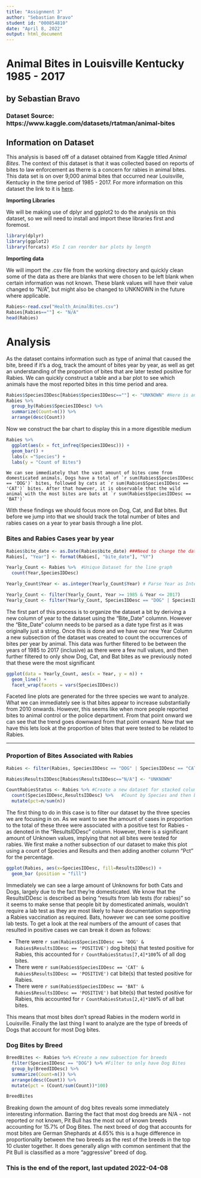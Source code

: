 ---
title: "Assignment 3"
author: "Sebastian Bravo"
student id: "000854810"
date: "April 8, 2022"
output: html_document
---
# Animal Bites in Louisville Kentucky 1985 - 2017
## by Sebastian Bravo
### Dataset Source: https://www.kaggle.com/datasets/rtatman/animal-bites

## Information on Dataset     

This analysis is based off of a dataset obtained from Kaggle titled *Animal Bites*. The context of this dataset is that it was collected based on reports of bites to law enforcement as therre is a concern for rabies in animal bites. This data set is on over 9,000 animal bites that occurred near Louisville, Kentucky in the time period of 1985 - 2017. For more information on this dataset the link to it is [here](https://www.kaggle.com/datasets/rtatman/animal-bites).     

**Importing Libraries**     

We will be making use of dplyr and ggplot2 to do the analysis on this dataset, so we will need to install and import these libraries first and foremost.     
```{r}
library(dplyr)
library(ggplot2)
library(forcats) #So I can reorder bar plots by length
```

**Importing data**    

We will import the .csv file from the working directory and quickly clean some of the data as there are blanks that were chosen to be left blank when certain information was not known. These blank values will have their value changed to "N/A", but might also be changed to UNKNOWN in the future where applicable.    

```{r}
Rabies<-read.csv("Health_AnimalBites.csv")
Rabies[Rabies==""] <- "N/A"
head(Rabies)
```

# Analysis     

As the dataset contains information such as type of animal that caused the bite, breed if it's a dog, track the amount of bites year by year, as well as get an understanding of the proportion of bites that are later tested positive for Rabies. We can quickly construct a table and a bar plot to see which animals have the most reported bites in this time period and area.     

```{r}
Rabies$SpeciesIDDesc[Rabies$SpeciesIDDesc==""] <- "UNKNOWN" #Here is an example where having N/A as Unknown makes sense    
Rabies %>% 
  group_by(Rabies$SpeciesIDDesc) %>% 
  summarize(Count=n()) %>% 
  arrange(desc(Count))

```

Now we construct the bar chart to display this in a more digestible medium        
```{r}
Rabies %>% 
  ggplot(aes(x = fct_infreq(SpeciesIDDesc))) + 
  geom_bar() +
  labs(x ="Species") +
  labs(y = "Count of Bites") 
```

```
We can see immediately that the vast amount of bites come from domesticated animals. Dogs have a total of `r sum(Rabies$SpeciesIDDesc == 'DOG')` bites, followed by cats at `r sum(Rabies$SpeciesIDDesc == 'CAT')` bites. After that however, it is observable that the wild animal with the most bites are bats at `r sum(Rabies$SpeciesIDDesc == 'BAT')`
```
With these findings we should focus more on Dog, Cat, and Bat bites. But before we jump into that we should track the total number of bites and rabies cases on a year to year basis through a line plot.

### Bites and Rabies Cases year by year

```{r, results='hide'}
Rabies$bite_date <- as.Date(Rabies$bite_date) ###Need to change the data type of this column to date in order to create a new one for Year
Rabies[, "Year"] <- format(Rabies[, "bite_date"], "%Y")

Yearly_Count <- Rabies %>%  #Unique Dataset for the line graph
  count(Year,SpeciesIDDesc)

Yearly_Count$Year <- as.integer(Yearly_Count$Year) # Parse Year as Integer

Yearly_Count <- filter(Yearly_Count, Year >= 1985 & Year <= 2017)
Yearly_Count <- filter(Yearly_Count, SpeciesIDDesc == "DOG" | SpeciesIDDesc == "CAT" | SpeciesIDDesc == "BAT") #Further filtering this dataset by year and species
```

The first part of this process is to organize the dataset a bit by deriving a new column of year to the dataset using the "Bite_Date" columnn. However the "Bite_Date" column needs to be parsed as a date type first as it was originally just a string. Once this is done and we have our new Year Column a new subsection of the dataset was created to count the occurrences of bites per year by animal. This data was further filtered to be between the years of 1985 to 2017 (inclusive) as there were a few null values, and then further filtered to only show Dog, Cat, and Bat bites as we previously noted that these were the most significant     

```{r}
ggplot(data = Yearly_Count, aes(x = Year, y = n)) +
  geom_line() +
  facet_wrap(facets = vars(SpeciesIDDesc))

```

Faceted line plots are generated for the three species we want to analyze. What we can immediately see is that bites appear to increase substantially from 2010 onwards. However, this seems like when more people reported bites to animal control or the police department. From that point onward we can see that the trend goes downward from that point onward. Now that we have this lets look at the proportion of bites that were tested to be related to Rabies.

-----------------------------------------------------------------------------------------------------------------------------

### Proportion of Bites Associated with Rabies

```{r}
Rabies <- filter(Rabies, SpeciesIDDesc == "DOG" | SpeciesIDDesc == "CAT" | SpeciesIDDesc == "BAT") #Filtering the main dataset by the same three species

Rabies$ResultsIDDesc[Rabies$ResultsIDDesc=="N/A"] <- "UNKNOWN"

CountRabiesStatus <- Rabies %>% #Create a new dataset for stacked column chart with percentages
  count(SpeciesIDDesc,ResultsIDDesc) %>%   #Count by Species and then by Test Results
  mutate(pct=n/sum(n))

```

The first thing to do in this case is to filter our dataset by the three species we are focusing in on. As we want to see the amount of cases in proportion to the total of these three were associated with a positive test for Rabies - as denoted in the "ResultsIDDesc" column. However, there is a significant amount of Unknown values, implying that not all bites were tested for rabies. We first make a nother subsection of our dataset to make this plot using a count of Species and Results and then adding another column "Pct" for the percentage.

```{r}
ggplot(Rabies, aes(x=SpeciesIDDesc, fill=ResultsIDDesc)) +
  geom_bar (position = "fill")
```

Immediately we can see a large amount of Unknowns for both Cats and Dogs, largely due to the fact they're domesticated. We know that the ResultsIDDesc is described as being "results from lab tests (for rabies)" so it seems to make sense that people bit by domesticated animals, wouldn't require a lab test as they are most likely to have documentation supporting a Rabies vaccination as required. Bats, however we can see some positive lab tests. To get a look at the real numbers of the amount of cases that resulted in positive cases we can break it down as follows:    

* There were `r sum(Rabies$SpeciesIDDesc == 'DOG' & Rabies$ResultsIDDesc == 'POSITIVE')` dog bite(s) that tested positive for Rabies, this accounted for `r CountRabiesStatus[7,4]*100`% of all dog bites.            
* There were `r sum(Rabies$SpeciesIDDesc == 'CAT' & Rabies$ResultsIDDesc == 'POSITIVE')` cat bite(s) that tested positive for Rabies.       
* There were `r sum(Rabies$SpeciesIDDesc == 'BAT' & Rabies$ResultsIDDesc == 'POSITIVE')` bat bite(s) that tested positive for Rabies, this accounted for `r CountRabiesStatus[2,4]*100`% of all bat bites.   

This means that most bites don't spread Rabies in the modern world in Louisville. Finally the last thing I want to analyze are the type of breeds of Dogs that account for most Dog bites.       

### Dog Bites by Breed

```{r}
BreedBites <- Rabies %>% #Create a new subsection for breeds
  filter(SpeciesIDDesc == "DOG") %>% #Filter to only have Dog Bites
  group_by(BreedIDDesc) %>% 
  summarize(Count=n()) %>% 
  arrange(desc(Count)) %>%
  mutate(pct = (Count/sum(Count))*100)

BreedBites
```

Breaking down the amount of dog bites reveals some immediately interesting information. Barring the fact that most dog breeds are N/A - not reported or not known, Pit Bull has the most out of known breeds accounting for 15.7% of Dog Bites. The next breed of dog that accounts for most bites are German Shephards at 4.65% this is a huge difference in proportionality between the two breeds as the rest of the breeds in the top 10 cluster together. It does generally align with common sentiment that the Pit Bull is classified as a more "aggressive" breed of dog.

### This is the end of the report, last updated 2022-04-08   

###